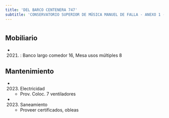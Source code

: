 ```yaml
---
title: 'DEL BARCO CENTENERA 747'
subtitle: 'CONSERVATORIO SUPERIOR DE MÚSICA MANUEL DE FALLA - ANEXO 1 - EPC N° 04 ORG. DE LOS ESTADOS AMERICANOS - JINE(EPCJC 04/08)TRANVIA DE CABALLITO[S]'
---
```


#


## Mobiliario

*  (2021) : Banco largo comedor 16, Mesa usos múltiples 8 





## Mantenimiento

*  (2023) Electricidad 
    + Prov. Coloc.  7 ventiladores

*  (2023) Saneamiento 
    + Proveer certificados, obleas



